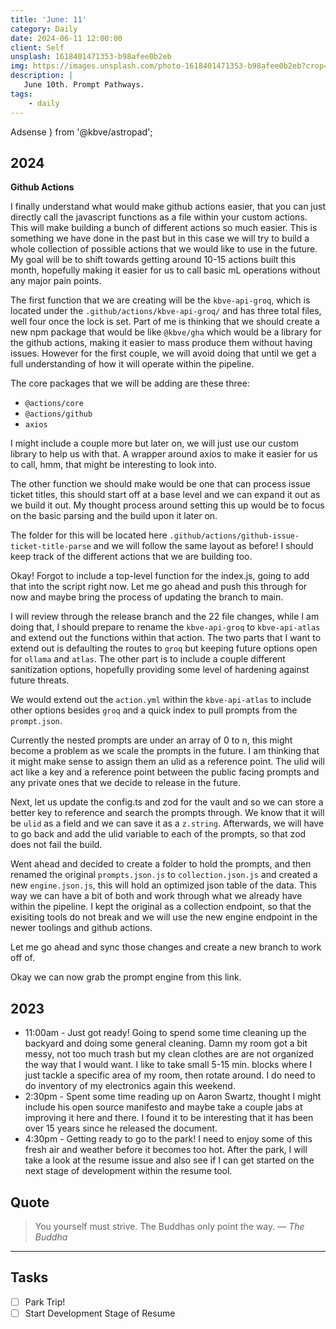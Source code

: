 ```yaml
---
title: 'June: 11'
category: Daily
date: 2024-06-11 12:00:00
client: Self
unsplash: 1618401471353-b98afee0b2eb
img: https://images.unsplash.com/photo-1618401471353-b98afee0b2eb?crop=entropy&cs=srgb&fm=jpg&ixid=MnwzNjM5Nzd8MHwxfHJhbmRvbXx8fHx8fHx8fDE2ODE3NDg2ODY&ixlib=rb-4.0.3&q=85
description: |
   June 10th. Prompt Pathways.
tags:
    - daily
---
```


  Adsense
} from '@kbve/astropad';

## 2024

**Github Actions**

I finally understand what would make github actions easier, that you can just directly call the javascript functions as a file within your custom actions.
This will make building a bunch of different actions so much easier.
This is something we have done in the past but in this case we will try to build a whole collection of possible actions that we would like to use in the future.
My goal will be to shift towards getting around 10-15 actions built this month, hopefully making it easier for us to call basic mL operations without any major pain points.

The first function that we are creating will be the `kbve-api-groq`, which is located under the `.github/actions/kbve-api-groq/` and has three total files, well four once the lock is set.
Part of me is thinking that we should create a new npm package that would be like `@kbve/gha` which would be a library for the github actions, making it easier to mass produce them without having issues.
However for the first couple, we will avoid doing that until we get a full understanding of how it will operate within the pipeline.

The core packages that we will be adding are these three:

- `@actions/core`
- `@actions/github`
- `axios`

I might include a couple more but later on, we will just use our custom library to help us with that.
A wrapper around axios to make it easier for us to call, hmm, that might be interesting to look into.

The other function we should make would be one that can process issue ticket titles, this should start off at a base level and we can expand it out as we build it out.
My thought process around setting this up would be to focus on the basic parsing and the build upon it later on.

The folder for this will be located here `.github/actions/github-issue-ticket-title-parse` and we will follow the same layout as before!
I should keep track of the different actions that we are building too.

Okay! Forgot to include a top-level function for the index.js, going to add that into the script right now.
Let me go ahead and push this through for now and maybe bring the process of updating the branch to main.

I will review through the release branch and the 22 file changes, while I am doing that, I should prepare to rename the `kbve-api-groq` to `kbve-api-atlas` and extend out the functions within that action.
The two parts that I want to extend out is defaulting the routes to `groq` but keeping future options open for `ollama` and `atlas`.
The other part is to include a couple different sanitization options, hopefully providing some level of hardening against future threats.

We would extend out the `action.yml` within the `kbve-api-atlas` to include other options besides `groq` and a quick index to pull prompts from the `prompt.json`.

Currently the nested prompts are under an array of 0 to n, this might become a problem as we scale the prompts in the future. I am thinking that it might make sense to assign them an ulid as a reference point. The ulid will act like a key and a reference point between the public facing prompts and any private ones that we decide to release in the future.

Next, let us update the config.ts and zod for the vault and so we can store a better key to reference and search the prompts through. We know that it will be `ulid` as a field and we can save it as a `z.string`. Afterwards, we will have to go back and add the ulid variable to each of the prompts, so that zod does not fail the build.

Went ahead and decided to create a folder to hold the prompts, and then renamed the original `prompts.json.js` to `collection.json.js` and created a new `engine.json.js`, this will hold an optimized json table of the data. This way we can have a bit of both and work through what we already have within the pipeline. I kept the original as a collection endpoint, so that the exisiting tools do not break and we will use the new engine endpoint in the newer toolings and github actions.

Let me go ahead and sync those changes and create a new branch to work off of.

Okay we can now grab the prompt engine from this link.

<Adsense />

## 2023

- 11:00am - Just got ready! Going to spend some time cleaning up the backyard and doing some general cleaning. Damn my room got a bit messy, not too much trash but my clean clothes are are not organized the way that I would want. I like to take small 5-15 min. blocks where I just tackle a specific area of my room, then rotate around. I do need to do inventory of my electronics again this weekend.
- 2:30pm - Spent some time reading up on Aaron Swartz, thought I might include his open source manifesto and maybe take a couple jabs at improving it here and there. I found it to be interesting that it has been over 15 years since he released the document.
- 4:30pm - Getting ready to go to the park! I need to enjoy some of this fresh air and weather before it becomes too hot. After the park, I will take a look at the resume issue and also see if I can get started on the next stage of development within the resume tool.

## Quote

> You yourself must strive. The Buddhas only point the way.
> — <cite>The Buddha</cite>

---

## Tasks

- [ ] Park Trip!
- [ ] Start Development Stage of Resume
